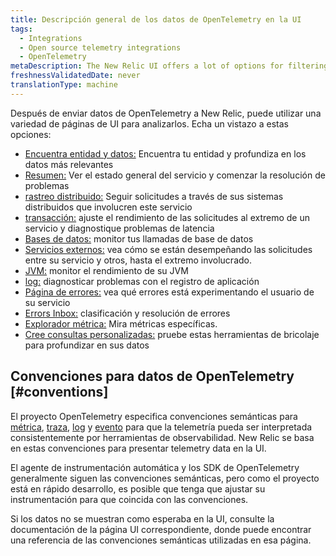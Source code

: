 ```yaml
---
title: Descripción general de los datos de OpenTelemetry en la UI
tags:
  - Integrations
  - Open source telemetry integrations
  - OpenTelemetry
metaDescription: The New Relic UI offers a lot of options for filtering and viewing data from OpenTelemetry.
freshnessValidatedDate: never
translationType: machine
---
```


Después de enviar datos de OpenTelemetry a New Relic, puede utilizar una variedad de páginas de UI para analizarlos. Echa un vistazo a estas opciones:

* [Encuentra entidad y datos:](/docs/more-integrations/open-source-telemetry-integrations/opentelemetry/view-your-data/opentelemetry-find-entities) Encuentra tu entidad y profundiza en los datos más relevantes
* [Resumen:](/docs/more-integrations/open-source-telemetry-integrations/opentelemetry/view-your-data/opentelemetry-summary-page) Ver el estado general del servicio y comenzar la resolución de problemas
* [rastreo distribuido:](/docs/more-integrations/open-source-telemetry-integrations/opentelemetry/view-your-data/opentelemetry-distributed-tracing-page) Seguir solicitudes a través de sus sistemas distribuidos que involucren este servicio
* [transacción:](/docs/more-integrations/open-source-telemetry-integrations/opentelemetry/view-your-data/opentelemetry-transactions-page) ajuste el rendimiento de las solicitudes al extremo de un servicio y diagnostique problemas de latencia
* [Bases de datos:](/docs/more-integrations/open-source-telemetry-integrations/opentelemetry/view-your-data/opentelemetry-database-page) monitor tus llamadas de base de datos
* [Servicios externos:](/docs/more-integrations/open-source-telemetry-integrations/opentelemetry/view-your-data/opentelemetry-external-services-page) vea cómo se están desempeñando las solicitudes entre su servicio y otros, hasta el extremo involucrado.
* [JVM:](/docs/more-integrations/open-source-telemetry-integrations/opentelemetry/view-your-data/opentelemetry-jvms-page) monitor el rendimiento de su JVM
* [log:](/docs/more-integrations/open-source-telemetry-integrations/opentelemetry/view-your-data/opentelemetry-logs-page) diagnosticar problemas con el registro de aplicación
* [Página de errores:](/docs/more-integrations/open-source-telemetry-integrations/opentelemetry/view-your-data/opentelemetry-errors-page) vea qué errores está experimentando el usuario de su servicio
* [Errors Inbox:](/docs/more-integrations/open-source-telemetry-integrations/opentelemetry/view-your-data/opentelemetry-errors-inbox-page) clasificación y resolución de errores
* [Explorador métrica:](/docs/more-integrations/open-source-telemetry-integrations/opentelemetry/view-your-data/opentelemetry-metrics-explorer-page) Mira métricas específicas.
* [Cree consultas personalizadas:](/docs/more-integrations/open-source-telemetry-integrations/opentelemetry/view-your-data/opentelemetry-data-explorer-query-builder) pruebe estas herramientas de bricolaje para profundizar en sus datos

## Convenciones para datos de OpenTelemetry [#conventions]

El proyecto OpenTelemetry especifica convenciones semánticas para [métrica](https://github.com/open-telemetry/opentelemetry-specification/tree/main/specification/metrics/semantic_conventions), [traza](https://github.com/open-telemetry/opentelemetry-specification/tree/main/specification/trace/semantic_conventions), [log](https://github.com/open-telemetry/opentelemetry-specification/tree/main/specification/logs/semantic_conventions) y [evento](https://github.com/open-telemetry/opentelemetry-specification/blob/main/specification/logs/semantic_conventions/events.md) para que la telemetría pueda ser interpretada consistentemente por herramientas de observabilidad. New Relic se basa en estas convenciones para presentar telemetry data en la UI.

El agente de instrumentación automática y los SDK de OpenTelemetry generalmente siguen las convenciones semánticas, pero como el proyecto está en rápido desarrollo, es posible que tenga que ajustar su instrumentación para que coincida con las convenciones.

Si los datos no se muestran como esperaba en la UI, consulte la documentación de la página UI correspondiente, donde puede encontrar una referencia de las convenciones semánticas utilizadas en esa página.